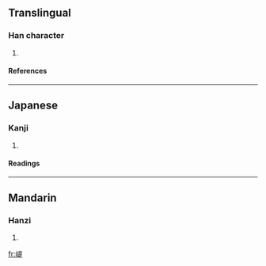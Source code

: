 ==Translingual==
===Han character===
{{Han char|rn=46|rad=山|as=09|sn=12|four=2678<sub>1</sub>|canj=山日一人 (UAMO)}}
# {{defn|Han|sort=山09}}
====References====
{{Han ref|kx=0315.350|dkj=08259|dj=0616.250|hdz=10785.180|uh=5D3C|ud=23868|bh=D8ED|bd=55533}}
----
==Japanese==
===Kanji===
{{ja-kanji|grade=|rs=山09}}
# {{defn|Japanese}} 
====Readings====
{{ja-readings|on=[[し]] (shi), [[てつ]] (tetsu)|kun=}}
----
==Mandarin==
===Hanzi===
{{cmn-hanzi|pin=[[shì]] ([[shi4]])|wg=shih<sup>4</sup>}}
# {{defn|Mandarin}}

[[fr:崼]]